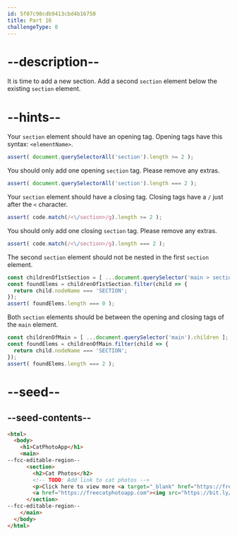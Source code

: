 ```yaml
---
id: 5f07c98cdb9413cbd4b16750
title: Part 16
challengeType: 0
---
```


# --description--

It is time to add a new section. Add a second `section` element below the existing `section` element.

# --hints--

Your `section` element should have an opening tag. Opening tags have this syntax: `<elementName>`.

```js
assert( document.querySelectorAll('section').length >= 2 );
```

You should only add one opening `section` tag. Please remove any extras.

```js
assert( document.querySelectorAll('section').length === 2 );
```

Your `section` element should have a closing tag. Closing tags have a `/` just after the `<` character.

```js
assert( code.match(/<\/section>/g).length >= 2 );
```

You should only add one closing `section` tag. Please remove any extras.

```js
assert( code.match(/<\/section>/g).length === 2 );
```

The second `section` element should not be nested in the first `section` element.

```js
const childrenOf1stSection = [ ...document.querySelector('main > section').children ];
const foundElems = childrenOf1stSection.filter(child => {
  return child.nodeName === 'SECTION';
});
assert( foundElems.length === 0 );
```

Both `section` elements should be between the opening and closing tags of the `main` element.

```js
const childrenOfMain = [ ...document.querySelector('main').children ];
const foundElems = childrenOfMain.filter(child => {
  return child.nodeName === 'SECTION';
});
assert( foundElems.length === 2 );
```

# --seed--

## --seed-contents--

```html
<html>
  <body>
    <h1>CatPhotoApp</h1>
    <main>
--fcc-editable-region--
      <section>
        <h2>Cat Photos</h2>
        <!-- TODO: Add link to cat photos -->
        <p>Click here to view more <a target="_blank" href="https://freecatphotoapp.com">cat photos</a>.</p>
        <a href="https://freecatphotoapp.com"><img src="https://bit.ly/fcc-relaxing-cat" alt="A cute orange cat lying on its back."></a>
      </section>
--fcc-editable-region--
    </main>
  </body>
</html>
```

